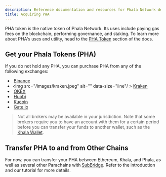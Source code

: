```yaml
---
description: Reference documentation and resources for Phala Network development.
title: Acquiring PHA
---
```



PHA token is the native token of Phala Network. Its uses include paying gas fees on the blockchain, performing governance, and staking. To learn more about PHA's uses and utility, head to the [PHA Token](/overview/pha-token) section of the docs.

## Get your Phala Tokens (PHA) <a href="#get-your-phala-tokens-pha" id="get-your-phala-tokens-pha"></a>

If you do not hold any PHA, you can purchase PHA from any of the following exchanges:

* <img src="/images/1-Binance.png" alt="" data-size="line" /> [Binance](https://www.binance.com/en)
* <img src="/images/kraken.jpeg" alt="" data-size="line"/ > [Kraken](https://www.kraken.com/prices/pha-phala-price-chart/eur-euro?interval=1m)
* <img src="/images/3-OKEx.png" alt="" data-size="line" /> [OKEX](https://www.okex.com/trade-spot/pha-usdt)
* <img src="/images/2-Huobi.png" alt="" data-size="line" /> [Huobi](https://www.huobi.com/en-us/exchange/pha\_usdt)
* <img src="/images/4-KuCoin.png" alt="" data-size="line" /> [Kucoin](https://trade.kucoin.com/PHA-USDT)
* <img src="/images/7-Gate.png" alt="" data-size="line" /> [Gate.io](https://www.gate.io/trade/PHA\_USDT)

> Not all brokers may be available in your jurisdiction. Note that some brokers require you to have an account with them for a certain period before you can transfer your funds to another wallet, such as the [Khala Wallet](https://polkadot.js.org/apps/?rpc=wss%3A%2F%2Fkhala-api.phala.network%2Fws#/accounts).

## Transfer PHA to and from Other Chains <a href="#transfer-pha-fromto-other-chains" id="transfer-pha-fromto-other-chains"></a>

For now, you can transfer your PHA between Ethereum, Khala, and Phala, as well as several other Parachains with [SubBridge](/network/references/subbridge). Refer to the introduction and our tutorial for more details.
